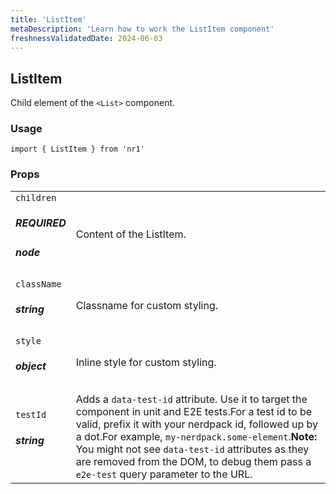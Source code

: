 ```yaml
---
title: 'ListItem'
metaDescription: 'Learn how to work the ListItem component'
freshnessValidatedDate: 2024-06-03
---
```

## ListItem

Child element of the `<List>` component.

### Usage

```
import { ListItem } from 'nr1'
```



### Props

|                                    |                                                                                                                                                                                                                                                                                                                                                                    |
| ---------------------------------- | ------------------------------------------------------------------------------------------------------------------------------------------------------------------------------------------------------------------------------------------------------------------------------------------------------------------------------------------------------------------ |
| `children` <h5>REQUIRED</h5> <h5>node</h5> | Content of the ListItem.                                                                                                                                                                                                                                                                                                                                           |
| `className` <h5>string</h5>            | Classname for custom styling.                                                                                                                                                                                                                                                                                                                                      |
| `style` <h5>object</h5>                | Inline style for custom styling.                                                                                                                                                                                                                                                                                                                                   |
| `testId` <h5>string</h5>               | Adds a `data-test-id` attribute. Use it to target the component in unit and E2E tests.For a test id to be valid, prefix it with your nerdpack id, followed up by a dot.For example, `my-nerdpack.some-element`.**Note:** You might not see `data-test-id` attributes as they are removed from the DOM, to debug them pass a `e2e-test` query parameter to the URL. |